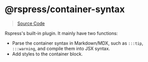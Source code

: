 # @rspress/container-syntax

> [Source Code](https://github.com/web-infra-dev/rspress/tree/main/packages/plugin-container-syntax)

Rspress's built-in plugin. It mainly have two functions:

- Parse the container syntax in Markdown/MDX, such as `:::tip`, `:::warning`, and compile them into JSX syntax.
- Add styles to the container block.

